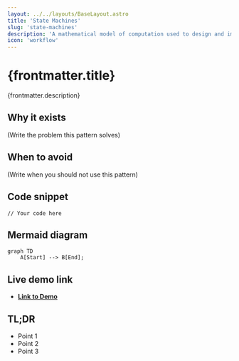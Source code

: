 ```yaml
---
layout: ../../layouts/BaseLayout.astro
title: 'State Machines'
slug: 'state-machines'
description: 'A mathematical model of computation used to design and implement complex user interfaces and logic.'
icon: 'workflow'
---
```


# {frontmatter.title}

<p class="mt-4 text-lg text-muted-foreground">{frontmatter.description}</p>

## Why it exists

(Write the problem this pattern solves)

## When to avoid

(Write when you should not use this pattern)

## Code snippet

```tsx
// Your code here
```

## Mermaid diagram

```mermaid
graph TD
    A[Start] --> B[End];
```

## Live demo link

- **[Link to Demo](https://example.com)**

## TL;DR

- Point 1
- Point 2
- Point 3
